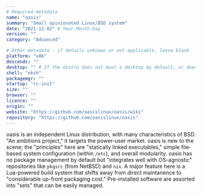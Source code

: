 ```yaml
---
# Required metadata
name: "oasis"
summary: "Small opinionated Linux/BSD system"
date: "2021-12-02" # Year-Month-Day
version: ""
category: "Advanced"

# Other metadata - if details unknown or not applicable, leave blank
platform: "x86"
descends: ""
desktop: "" # If the distro does not boot a desktop by default, or doesn't ship one, leave 'desktop' blank
shell: "oksh"
packagemgr: ""
startup: "rc-init"
size: ""
browser: ""
licence: ""
origin: ""
website: "https://github.com/oasislinux/oasis/wiki"
repository: "https://github.com/oasislinux/oasis"
---
```


oasis is an independent Linux distribution, with many characteristics of BSD. "An ambitions project," it targets the power-user market. oasis is new to the scene; the "principles" here are "statically linked executables," simple file-based system configuration (within `/etc`), and overall modularity. oasis has no package management by default but "integrates well with OS-agnostic" repositories like `pkgsrc` (from NetBSD) and `nix`. A major feature here is a Lua-powered build system that shifts away from direct maintanence to "considerable up-front packaging cost." Pre-installed software are assorted into "sets" that can be easily managed.
